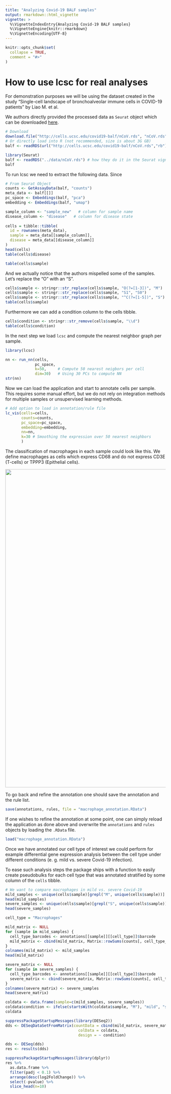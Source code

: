 ```yaml
---
title: "Analyzing Covid-19 BALF samples"
output: rmarkdown::html_vignette
vignette: >
  %\VignetteIndexEntry{Analyzing Covid-19 BALF samples}
  %\VignetteEngine{knitr::rmarkdown}
  %\VignetteEncoding{UTF-8}
---
```


```r
knitr::opts_chunk$set(
  collapse = TRUE,
  comment = "#>"
)
```


# How to use lcsc for real analyses

For demonstration purposes we will be using the dataset created in the study
"Single-cell landscape of bronchoalveolar immune cells in COVID-19 patients" 
by Liao M. et al. 

We authors directly provided the processed data as `Seurat` object which can be downloaded [here](http://cells.ucsc.edu/covid19-balf/nCoV.rds). 

```r
# Download
download.file("http://cells.ucsc.edu/covid19-balf/nCoV.rds", "nCoV.rds")
# Or directly load into R (not recommended, size is about 3G GB)
balf <- readRDS(url("http://cells.ucsc.edu/covid19-balf/nCoV.rds","rb"))
```

```r
library(Seurat)
balf <- readRDS("../data/nCoV.rds") # how they do it in the Seurat vignette
balf
```

To run lcsc we need to extract the following data. Since 

```r
# From Seurat Object
counts <- GetAssayData(balf, "counts")
meta_data <- balf[[]]
pc_space <- Embeddings(balf, "pca")
embedding <- Embeddings(balf, "umap")

sample_column <- "sample_new"   # column for sample name
disease_column <- "disease"   # column for disease state
  
cells = tibble::tibble(
  id = rownames(meta_data),
  sample = meta_data[[sample_column]],
  disease = meta_data[[disease_column]]
)
head(cells)
table(cells$disease)
```

```r
table(cells$sample)
```

And we actually notice that the authors mispelled some of the samples. Let's replace the "O" with an "S".

```r
cells$sample <- stringr::str_replace(cells$sample, "O(?=[1-3])", "M")
cells$sample <- stringr::str_replace(cells$sample, "S1", "S0")
cells$sample <- stringr::str_replace(cells$sample, "^C(?=[1-5])", "S")
table(cells$sample)
```

Furthermore we can add a condition column to the cells tibble.

```r
cells$condition <- stringr::str_remove(cells$sample, "\\d")
table(cells$condition)
```

In the next step we load `lcsc` and compute the nearest neighbor graph per sample.

```r
library(lcsc)

nn <- run_nn(cells, 
             pc_space, 
             k=50,     # Compute 50 nearest neigbors per cell
             dim=30)   # Using 30 PCs to compute NN
str(nn)
```

Now we can load the application and start to annotate cells per sample. This requires some manual effort,
but we do not rely on integration methods for multiple samples or unsupervised learning methods.

```r
# Add option to load in annotation/rule file
lc_vis(cells=cells,
       counts=counts,
       pc_space=pc_space,
       embedding=embedding,
       nn=nn,
       k=30 # Smoothing the expression over 50 nearest neighbors
       )
```

The classification of macrophages in each sample could look like this. We define macrophages
as cells which express CD68 and do not express CD3E (T-cells) or TPPP3 (Epithelial cells).

![](../man/figures/macrophages_application.png){width=1000px}

To go back and refine the annotation one should save the annotation and the rule list.

```r
save(annotations, rules, file = "macrophage_annotation.RData")
```

If one wishes to refine the annotation at some point, one can simply reload the application as done
above and overwrite the `annotations` and `rules` objects by loading the `.RData` file.

```r
load("macrophage_annotation.RData")
```

Once we have annotated our cell type of interest we could perform for example differential gene
expression analysis between the cell type under different conditions (e. g. mild vs. severe 
Covid-19 infection).

To ease such analysis steps the package ships with a function to easily create pseudobulks
for each cell type that was annotated stratified by some column of the `cells` tibble.

```r
# We want to compare macrophages in mild vs. severe Covid-19
mild_samples <- unique(cells$sample)[grepl("M", unique(cells$sample))]
head(mild_samples)
severe_samples <- unique(cells$sample)[grepl("S", unique(cells$sample))]
head(severe_samples)

cell_type = "Macrophages"

mild_matrix <- NULL
for (sample in mild_samples) {
  cell_type_barcodes <- annotations[[sample]][[cell_type]]$barcode
  mild_matrix <- cbind(mild_matrix, Matrix::rowSums(counts[, cell_type_barcodes]))
}
colnames(mild_matrix) <- mild_samples
head(mild_matrix)

severe_matrix <- NULL
for (sample in severe_samples) {
  cell_type_barcodes <- annotations[[sample]][[cell_type]]$barcode
  severe_matrix <- cbind(severe_matrix, Matrix::rowSums(counts[, cell_type_barcodes]))
}
colnames(severe_matrix) <- severe_samples
head(severe_matrix)

coldata <- data.frame(sample=c(mild_samples, severe_samples))
coldata$condition <- ifelse(startsWith(coldata$sample, "M"), "mild", "severe")
coldata

suppressPackageStartupMessages(library(DESeq2))
dds <- DESeqDataSetFromMatrix(countData = cbind(mild_matrix, severe_matrix),
                                colData = coldata,
                                design = ~ condition)

dds <- DESeq(dds)
res <- results(dds)

suppressPackageStartupMessages(library(dplyr))
res %>%
  as.data.frame %>% 
  filter(padj < 0.1) %>%
  arrange(desc(log2FoldChange)) %>%
  select(-pvalue) %>%
  slice_head(n=10)
```



